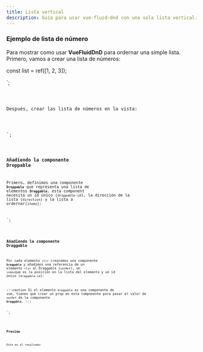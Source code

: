 ```yaml
---
title: Lista vertical
description: Guía para usar vue-fluid-dnd con una sola lista vertical.
---
```



### Ejemplo de lista de número

Para mostrar como usar **VueFluidDnD** para ordernar una simple lista.
Primero, vamos a crear una lista de números:


const list = ref([1, 2, 3]);

</script>`;

<Code code={listOfNumbers} lang="vue" />

Después, crear las lista de números en la vista:

<template>
  <ul class="number-list">
    <li class="number">{{ element }}</li>
  </ul>
</template>
<style>
  .number {
    border-style: solid;
    padding-left: 5px;
    margin-top: 0.25rem;
    border-width: 2px;
  }
  .number-list {
    display: block;
    padding: 10px;
  }
</style>
`;

<Code code={listOfNumbersHTML} lang="vue" />

### Añadiendo la componente Droppable

Primero, definimos una componente **`Droppable`** que representa una lista de elementos **`Draggable`**, esta component necesita un id único (`droppable-id`), la dirección de la lista (`direction`) y la lista a ordernar(`items`):


<template>
  <Droppable droppable-id="1" direction="vertical" :items="list">
    <ul class="number-list">
      <li class="number">{{ element }}</li>
    </ul>
  </Droppable>
</template>
`;

<Code code={listOfNumbersDroppable} lang="vue" mark={highlightsDroppable} />

### Añadiendo la componente Draggable

Por cada elemento `<li>` crearemos una componente **`Draggable`** y añadimos una referencia de un elemento `<li>` al Draggable (`setRef`), un `index`que es la posición en la lista del elemento y un id único (`draggable-id`):

:::caution
Si el elemento `draggable` es una componente de vue, tienes que crear un prop en esta componente para pasar el valor de `setRef` de la componente **`Draggable`**.
:::


<template>
  <Droppable droppable-id="1" direction="vertical" :items="list">
    <ul class="number-list">
      <Draggable
        v-for="(element, index) in list"
        v-slot="{ setRef }"
        :draggable-id="element.toString()"
        :index="index"
      >
        <li class="number" :ref="setRef">{{ element }}</li>
      </Draggable>
    </ul>
  </Droppable>
</template>`;


<Code code={listOfNumbersDraggable} lang="vue" mark={highlightsDraggable} />

### Preview

Este es el resultado:

<div class="pl-8">
  <SingleVerticalList client:load />
</div>
